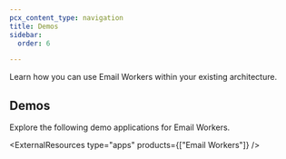 ```yaml
---
pcx_content_type: navigation
title: Demos
sidebar:
  order: 6

---
```



Learn how you can use Email Workers within your existing architecture.

## Demos

Explore the following <GlossaryTooltip term="demo application">demo applications</GlossaryTooltip> for Email Workers.

<ExternalResources type="apps" products={["Email Workers"]} />
